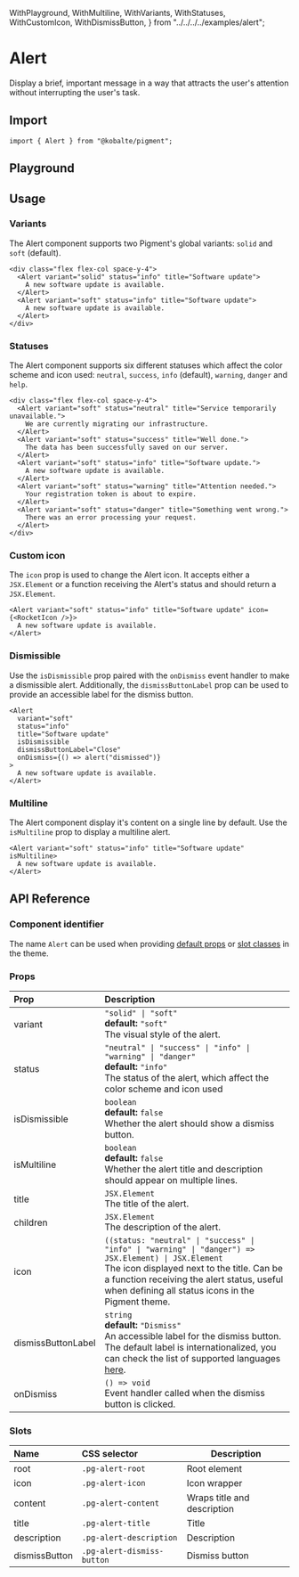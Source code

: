   WithPlayground,
  WithMultiline,
  WithVariants,
  WithStatuses,
  WithCustomIcon,
  WithDismissButton,
} from "../../../../examples/alert";

# Alert

Display a brief, important message in a way that attracts the user's attention without interrupting the user's task.

## Import

```tsx
import { Alert } from "@kobalte/pigment";
```

## Playground

<WithPlayground />

## Usage

### Variants

The Alert component supports two Pigment's global variants: `solid` and `soft` (default).

<Preview isCentered={false}>
  <WithVariants />
</Preview>

```tsx
<div class="flex flex-col space-y-4">
  <Alert variant="solid" status="info" title="Software update">
    A new software update is available.
  </Alert>
  <Alert variant="soft" status="info" title="Software update">
    A new software update is available.
  </Alert>
</div>
```

### Statuses

The Alert component supports six different statuses which affect the color scheme and icon used: `neutral`, `success`, `info` (default), `warning`, `danger` and `help`.

<Preview isCentered={false}>
  <WithStatuses />
</Preview>

```tsx
<div class="flex flex-col space-y-4">
  <Alert variant="soft" status="neutral" title="Service temporarily unavailable.">
    We are currently migrating our infrastructure.
  </Alert>
  <Alert variant="soft" status="success" title="Well done.">
    The data has been successfully saved on our server.
  </Alert>
  <Alert variant="soft" status="info" title="Software update.">
    A new software update is available.
  </Alert>
  <Alert variant="soft" status="warning" title="Attention needed.">
    Your registration token is about to expire.
  </Alert>
  <Alert variant="soft" status="danger" title="Something went wrong.">
    There was an error processing your request.
  </Alert>
</div>
```

### Custom icon

The `icon` prop is used to change the Alert icon. It accepts either a `JSX.Element` or a function receiving the Alert's status and should return a `JSX.Element`.

<Preview isCentered={false}>
  <WithCustomIcon />
</Preview>

```tsx
<Alert variant="soft" status="info" title="Software update" icon={<RocketIcon />}>
  A new software update is available.
</Alert>
```

### Dismissible

Use the `isDismissible` prop paired with the `onDismiss` event handler to make a dismissible alert. Additionally, the `dismissButtonLabel` prop can be used to provide an accessible label for the dismiss button.

<Preview isCentered={false}>
  <WithDismissButton />
</Preview>

```tsx
<Alert
  variant="soft"
  status="info"
  title="Software update"
  isDismissible
  dismissButtonLabel="Close"
  onDismiss={() => alert("dismissed")}
>
  A new software update is available.
</Alert>
```

### Multiline

The Alert component display it's content on a single line by default. Use the `isMultiline` prop to display a multiline alert.

<Preview isCentered={false}>
  <WithMultiline />
</Preview>

```tsx
<Alert variant="soft" status="info" title="Software update" isMultiline>
  A new software update is available.
</Alert>
```

## API Reference

### Component identifier

The name `Alert` can be used when providing [default props](/docs/core/customization/themed-components#default-props) or [slot classes](/docs/core/customization/themed-components#slot-classes) in the theme.

### Props

| Prop               | Description                                                                                                                                                                                                                                                                    |
| :----------------- | :----------------------------------------------------------------------------------------------------------------------------------------------------------------------------------------------------------------------------------------------------------------------------- |
| variant            | `"solid" \| "soft"` <br/> **default:** `"soft"` <br/> The visual style of the alert.                                                                                                                                                                                           |
| status             | `"neutral" \| "success" \| "info" \| "warning" \| "danger"` <br/> **default:** `"info"` <br/> The status of the alert, which affect the color scheme and icon used                                                                                                             |
| isDismissible      | `boolean` <br/> **default:** `false` <br/> Whether the alert should show a dismiss button.                                                                                                                                                                                     |
| isMultiline        | `boolean` <br/> **default:** `false` <br/> Whether the alert title and description should appear on multiple lines.                                                                                                                                                            |
| title              | `JSX.Element` <br/> The title of the alert.                                                                                                                                                                                                                                    |
| children           | `JSX.Element` <br/> The description of the alert.                                                                                                                                                                                                                              |
| icon               | `((status: "neutral" \| "success" \| "info" \| "warning" \| "danger") => JSX.Element) \| JSX.Element` <br/> The icon displayed next to the title. Can be a function receiving the alert status, useful when defining all status icons in the Pigment theme.                    |
| dismissButtonLabel | `string` <br/> **default:** `"Dismiss"` <br/> An accessible label for the dismiss button. The default label is internationalized, you can check the list of supported languages [here](https://github.com/kobaltedev/kobalte/blob/main/packages/core/src/i18n/common.intl.ts). |
| onDismiss          | `() => void` <br/> Event handler called when the dismiss button is clicked.                                                                                                                                                                                                    |

### Slots

| Name          | CSS selector               | Description                 |
| :------------ | :------------------------- | --------------------------- |
| root          | `.pg-alert-root`           | Root element                |
| icon          | `.pg-alert-icon`           | Icon wrapper                |
| content       | `.pg-alert-content`        | Wraps title and description |
| title         | `.pg-alert-title`          | Title                       |
| description   | `.pg-alert-description`    | Description                 |
| dismissButton | `.pg-alert-dismiss-button` | Dismiss button              |
